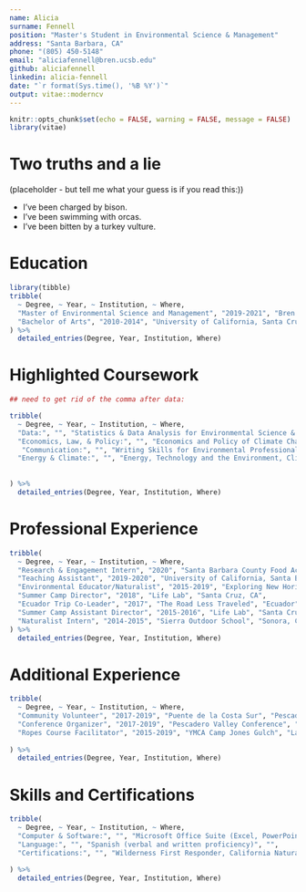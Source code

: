 ```yaml
---
name: Alicia
surname: Fennell
position: "Master's Student in Environmental Science & Management"
address: "Santa Barbara, CA"
phone: "(805) 450-5148"
email: "aliciafennell@bren.ucsb.edu"
github: aliciafennell
linkedin: alicia-fennell
date: "`r format(Sys.time(), '%B %Y')`"
output: vitae::moderncv
---
```


```r
knitr::opts_chunk$set(echo = FALSE, warning = FALSE, message = FALSE)
library(vitae)
```

# Two truths and a lie 
(placeholder - but tell me what your guess is if you read this:))


 * I've been charged by bison.
 * I've been swimming with orcas. 
 * I've been bitten by a turkey vulture.

# Education

```r
library(tibble)
tribble(
  ~ Degree, ~ Year, ~ Institution, ~ Where,
  "Master of Environmental Science and Management", "2019-2021", "Bren School of Environmental Science & Management, University of California, Santa Barbara", "Santa Barbara, CA",
  "Bachelor of Arts", "2010-2014", "University of California, Santa Cruz", "Santa Cruz, CA"
) %>% 
  detailed_entries(Degree, Year, Institution, Where)
```

# Highlighted Coursework 

```r

## need to get rid of the comma after data: 

tribble(
  ~ Degree, ~ Year, ~ Institution, ~ Where,
  "Data:", "", "Statistics & Data Analysis for Environmental Science & Management, Advanced Data Analysis, Geographic Information Systems (GIS)", "(Bren School)",
  "Economics, Law, & Policy:", "", "Economics and Policy of Climate Change, Economics of Environmental Management, Environmental Law and Policy, Environmental Politics and Policy, Cost-Benefit Analysis and Non-market Valuation", "(Bren School)",
   "Communication:", "", "Writing Skills for Environmental Professionals, Advanced Environmental Communication, Survey Design and Environmental Public Opinion, Equity and the Environment", "(Bren School)",
  "Energy & Climate:", "", "Energy, Technology and the Environment, Climate Change Impacts and Adaptation, Earth System Science", "(Bren School)"
  
  
) %>% 
  detailed_entries(Degree, Year, Institution, Where)
```

# Professional Experience 

```r
tribble(
  ~ Degree, ~ Year, ~ Institution, ~ Where,
  "Research & Engagement Intern", "2020", "Santa Barbara County Food Action Network", "Santa Barbara, CA",
  "Teaching Assistant", "2019-2020", "University of California, Santa Barbara", "Santa Barbara, CA",
  "Environmental Educator/Naturalist", "2015-2019", "Exploring New Horizons Outdoor School", "Loma Mar, CA",
  "Summer Camp Director", "2018", "Life Lab", "Santa Cruz, CA",
  "Ecuador Trip Co-Leader", "2017", "The Road Less Traveled", "Ecuador",
  "Summer Camp Assistant Director", "2015-2016", "Life Lab", "Santa Cruz, CA",
  "Naturalist Intern", "2014-2015", "Sierra Outdoor School", "Sonora, CA"
) %>% 
  detailed_entries(Degree, Year, Institution, Where)
```

# Additional Experience 

```r
tribble(
  ~ Degree, ~ Year, ~ Institution, ~ Where,
  "Community Volunteer", "2017-2019", "Puente de la Costa Sur", "Pescadero, CA",
  "Conference Organizer", "2017-2019", "Pescadero Valley Conference", "Loma Mar, CA",
  "Ropes Course Facilitator", "2015-2019", "YMCA Camp Jones Gulch", "La Honda, CA"
  
) %>% 
  detailed_entries(Degree, Year, Institution, Where)
```

# Skills and Certifications 


```r
tribble(
  ~ Degree, ~ Year, ~ Institution, ~ Where,
  "Computer & Software:", "", "Microsoft Office Suite (Excel, PowerPoint, Word), R and RStudio, ArcGIS, Slack, Zoom, Trello", "",
  "Language:", "", "Spanish (verbal and written proficiency)", "",
  "Certifications:", "", "Wilderness First Responder, California Naturalist Program (2014)", ""

) %>% 
  detailed_entries(Degree, Year, Institution, Where)
```
